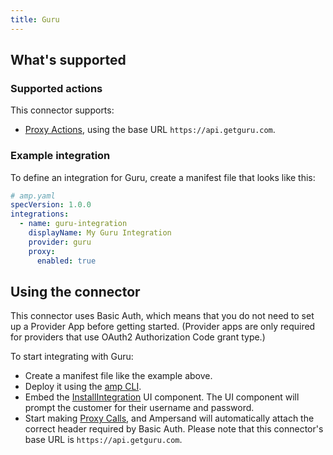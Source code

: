 ```yaml
---
title: Guru
---
```

## What's supported

### Supported actions

This connector supports:
- [Proxy Actions](/define-integrations/proxy-actions), using the base URL `https://api.getguru.com`.

### Example integration

To define an integration for Guru, create a manifest file that looks like this:

```YAML
# amp.yaml
specVersion: 1.0.0
integrations:
  - name: guru-integration
    displayName: My Guru Integration
    provider: guru
    proxy:
      enabled: true
```

## Using the connector

This connector uses Basic Auth, which means that you do not need to set up a Provider App before getting started. (Provider apps are only required for providers that use OAuth2 Authorization Code grant type.)

To start integrating with Guru:
- Create a manifest file like the example above.
- Deploy it using the [amp CLI](/cli/overview).
- Embed the [InstallIntegration](/embeddable-ui-components#install-integration) UI component. The UI component will prompt the customer for their username and password.
- Start making [Proxy Calls](/define-integrations/proxy-actions), and Ampersand will automatically attach the correct header required by Basic Auth. Please note that this connector's base URL is `https://api.getguru.com`.
